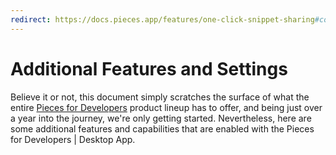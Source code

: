 ```yaml
---
redirect: https://docs.pieces.app/features/one-click-snippet-sharing#connecting-a-custom-cloud-domain
---
```


# Additional Features and Settings
Believe it or not, this document simply scratches the surface of what the entire <a href="{{ links.website.home }}">Pieces for Developers</a> product lineup has to offer, and being just over a year into the journey, we're only getting started.
Nevertheless, here are some additional features and capabilities that are enabled with the Pieces for Developers | Desktop App.
 
